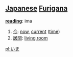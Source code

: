 == [[Japanese]] [[Furigana]] ==                             

'''[[reading]]''': ima

# [[今]]: [[now]], [[current]] ([[time]])
# [[居間]]: [[living room]]

[[pl:いま]]